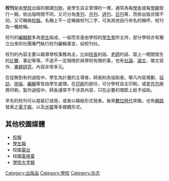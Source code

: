 '''校刊'''是由[[學校|學校]]出版的閱讀[[刊物|刊物]]，是學生自主管理的一環，通常為每[[學年|學年]]或每[[學期|學期]]發行一期。依出版時間不同，又可分為[[季刊|季刊]]、[[月刊|月刊]]、[[週刊|週刊]]、[[日刊|日刊]]等，而依出版式樣不同，又可稱做[[校報|校報]]。名稱上不一定稱做校刊二字，可為其他自行命名的稱呼，校刊為一種統稱。

校刊的[[編輯群|編輯群]]多為[[學生|學生]]組成，一般而言是由學校的[[學生會|學生會]]所主持，部分學校亦有獨立出來的社團專門執行校刊編輯事宜，如校刊社。

校刊的內容主要以報導學校事務為主，比如[[校長|校長]]的話、[[老師|老師]]的話、距上一期間發生的[[比賽|比賽]]、事記等等。不過不一定侷限於與學校有關的事，也有[[社論|社論]]、[[論文|論文]]、徵文寫作、[[專題研究|專題研究]]，內容非常多元。

在從無到有的過程中，學生為計畫的主導者，師長則為協助者。舉凡內容規劃、[[採訪|採訪]]、[[排版|排版]]、[[編輯|編輯]]等皆由學生處理。在[[印刷|印刷]]的部份，可分學校自主印刷，或是[[外包|外包]]廠商印刷。製作過程中，師長通常不干涉其內容，只在必要的環節上給予協助。

早先的校刊可以是裝訂成冊，或者以報紙形式發表。後來[[數位|數位]][[時代|時代]]來臨，也有[[網路|網路]]發表之[[電子報|電子報]]，以及[[光碟|光碟]]等多媒體形式。

==其他校園媒體==
{{Commonscat|Student newspapers}}
* [[校報|校報]]
* [[學生報|學生報]]
* 校園[[電台|電台]]
* 校園[[電視臺|電視臺]]
* [[學院|學院]][[大字報|大字報]]

{{Authority control}}
[[Category:出版品|Category:出版品]]
[[Category:學校|Category:學校]]
[[Category:杂志|Category:杂志]]